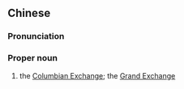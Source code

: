 {{also|哥伦布大交换}}
==Chinese==
{{zh-forms|s=哥伦布大交换|type=312}}

===Pronunciation===
{{zh-pron
|m=Gēlúnbù Dà Jiāohuàn
|cat=pn
}}

===Proper noun===
{{zh-proper noun}}

# the [[Columbian Exchange]]; the [[Grand Exchange]]